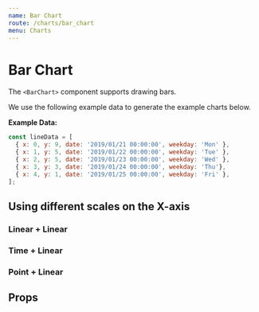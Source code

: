 ```yaml
---
name: Bar Chart
route: /charts/bar_chart
menu: Charts
---
```



# Bar Chart

The `<BarChart>` component supports drawing bars.

We use the following example data to generate the example charts below.

**Example Data:**

```js
const lineData = [
  { x: 0, y: 9, date: '2019/01/21 00:00:00', weekday: 'Mon' },
  { x: 1, y: 5, date: '2019/01/22 00:00:00', weekday: 'Tue' },
  { x: 2, y: 5, date: '2019/01/23 00:00:00', weekday: 'Wed' },
  { x: 3, y: 3, date: '2019/01/24 00:00:00', weekday: 'Thu'},
  { x: 4, y: 1, date: '2019/01/25 00:00:00', weekday: 'Fri' },
];
```

## Using different scales on the X-axis

### Linear + Linear

<Playground>
  <div style={{ width: '100%', height: '320px' }}>
    <BarChart
      data={lineData}
      x={{ field: 'x', type: 'quantitative', scale: 'linear' }}
      y={{ field: 'y', type: 'quantitative', scale: 'linear' }}
    />
  </div>
</Playground>

### Time + Linear

<Playground>
  <div style={{ width: '100%', height: '320px' }}>
    <BarChart
      data={lineData}
      x={{ field: 'date', type: 'quantitative', scale: 'time' }}
      y={{ field: 'x', type: 'quantitative', scale: 'linear' }}
    />
  </div>
</Playground>

### Point + Linear

<Playground>
  <div style={{ width: '100%', height: '320px' }}>
    <BarChart
      data={lineData}
      x={{ field: 'weekday', type: 'quantitative', scale: 'point' }}
      y={{ field: 'y', type: 'quantitative', scale: 'linear' }}
    />
  </div>
</Playground>

## Props

<PropsTable of={BarChart} />
